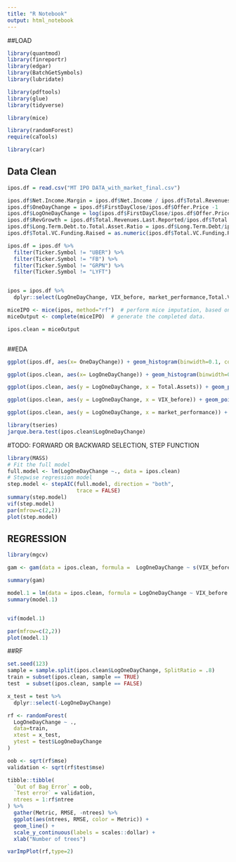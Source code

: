 ```yaml
---
title: "R Notebook"
output: html_notebook
---
```


##LOAD
```r
library(quantmod)
library(finreportr)
library(edgar)
library(BatchGetSymbols)
library(lubridate)

library(pdftools)
library(glue)
library(tidyverse)

library(mice)

library(randomForest)
require(caTools)

library(car)
```


## Data Clean
```r


ipos.df = read.csv("MT IPO DATA_with_market_final.csv")

ipos.df$Net.Income.Margin = ipos.df$Net.Income / ipos.df$Total.Revenues.Last.Reported
ipos.df$OneDayChange = ipos.df$FirstDayClose/ipos.df$Offer.Price -1
ipos.df$LogOneDayChange = log(ipos.df$FirstDayClose/ipos.df$Offer.Price)
ipos.df$RevGrowth = ipos.df$Total.Revenues.Last.Reported/ipos.df$Total.Revenues.in.Previous.Year-1
ipos.df$Long.Term.Debt.to.Total.Asset.Ratio = ipos.df$Long.Term.Debt/ipos.df$Total.Assets
ipos.df$Total.VC.Funding.Raised = as.numeric(ipos.df$Total.VC.Funding.Raised)/1000

ipos.df = ipos.df %>%
  filter(Ticker.Symbol != "UBER") %>%
  filter(Ticker.Symbol != "FB") %>%
  filter(Ticker.Symbol != "GRPN") %>%
  filter(Ticker.Symbol != "LYFT")


ipos = ipos.df %>% 
  dplyr::select(LogOneDayChange, VIX_before, market_performance,Total.VC.Funding.Raised, Total.Revenues.Last.Reported, Total.Assets,Long.Term.Debt, Long.Term.Debt.to.Total.Asset.Ratio, Selling.and.Marketing, Total.Operating.Expenses, Net.Income, Net.Income.Margin, Type.of.Security, Investment.Bank..Lead.Left., Additional.Lead.Underwriters, RevGrowth, Proceeds)

miceIPO <- mice(ipos, method="rf")  # perform mice imputation, based on random forests.
miceOutput <- complete(miceIPO)  # generate the completed data.

ipos.clean = miceOutput



```

##EDA
```r
ggplot(ipos.df, aes(x= OneDayChange)) + geom_histogram(binwidth=0.1, colour="black", aes(y=..count..), position = "stack") + theme_minimal()

ggplot(ipos.clean, aes(x= LogOneDayChange)) + geom_histogram(binwidth=0.1, colour="black", aes(y=..count..), position = "stack") + theme_minimal()

ggplot(ipos.clean, aes(y = LogOneDayChange, x = Total.Assets)) + geom_point() + theme_minimal() +   geom_smooth(method='lm', formula= y~x)

ggplot(ipos.clean, aes(y = LogOneDayChange, x = VIX_before)) + geom_point() + theme_minimal() +   geom_smooth(method='lm', formula= y~x)

ggplot(ipos.clean, aes(y = LogOneDayChange, x = market_performance)) + geom_point() + theme_minimal() +   geom_smooth(method='lm', formula= y~x)

library(tseries)
jarque.bera.test(ipos.clean$LogOneDayChange)

```


#TODO: FORWARD OR BACKWARD SELECTION, STEP FUNCTION
```r
library(MASS)
# Fit the full model 
full.model <- lm(LogOneDayChange ~., data = ipos.clean)
# Stepwise regression model
step.model <- stepAIC(full.model, direction = "both", 
                      trace = FALSE)
summary(step.model)
vif(step.model)
par(mfrow=c(2,2))
plot(step.model)
```


## REGRESSION
```r
library(mgcv)

gam <- gam(data = ipos.clean, formula =  LogOneDayChange ~ s(VIX_before) + s(market_performance) + s(Total.Revenues.Last.Reported) + s(Total.Assets) + s(Selling.and.Marketing) + s(Net.Income) + s(Net.Income.Margin) + s(RevGrowth) + s(Total.VC.Funding.Raised) +s(Long.Term.Debt) +s(Proceeds) + Investment.Bank..Lead.Left.)

summary(gam)

model.1 = lm(data = ipos.clean, formula = LogOneDayChange ~ VIX_before + market_performance  + Selling.and.Marketing + Net.Income.Margin + RevGrowth + Total.Assets + log(Proceeds) + Type.of.Security  + Selling.and.Marketing:RevGrowth + market_performance:Selling.and.Marketing)
summary(model.1)


vif(model.1)

par(mfrow=c(2,2))
plot(model.1)


```

##RF
```r
set.seed(123)
sample = sample.split(ipos.clean$LogOneDayChange, SplitRatio = .8)
train = subset(ipos.clean, sample == TRUE)
test  = subset(ipos.clean, sample == FALSE)

x_test = test %>%
  dplyr::select(-LogOneDayChange)

rf <- randomForest(
  LogOneDayChange ~ .,
  data=train,
  xtest = x_test,
  ytest = test$LogOneDayChange
)

oob <- sqrt(rf$mse)
validation <- sqrt(rf$test$mse)

tibble::tibble(
  `Out of Bag Error` = oob,
  `Test error` = validation,
  ntrees = 1:rf$ntree
) %>%
  gather(Metric, RMSE, -ntrees) %>%
  ggplot(aes(ntrees, RMSE, color = Metric)) +
  geom_line() +
  scale_y_continuous(labels = scales::dollar) +
  xlab("Number of trees")

varImpPlot(rf,type=2)

```
